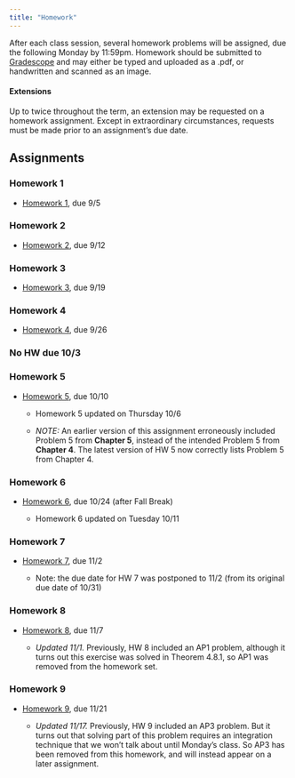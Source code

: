 ```yaml
---
title: "Homework"
---
```


After each class session, several homework problems will be assigned, due the following Monday by 11:59pm. Homework should be submitted to [Gradescope](https://www.gradescope.com/courses/425901) and may either be typed and uploaded as a .pdf, or handwritten and scanned as an image. 

#### Extensions

Up to twice throughout the term, an extension may be requested on a homework assignment. Except in extraordinary circumstances, requests must be made prior to an assignment's due date.



## Assignments

### Homework 1

- [Homework 1](homework/HW_1.pdf), due 9/5

### Homework 2

- [Homework 2](homework/HW_2.pdf), due 9/12

### Homework 3

- [Homework 3](homework/HW_3.pdf), due 9/19

### Homework 4

- [Homework 4](homework/HW_4.pdf), due 9/26

### No HW due 10/3

### Homework 5

- [Homework 5](homework/HW_5.pdf), due 10/10

  - Homework 5 updated on Thursday 10/6
  
  - *NOTE:* An earlier version of this assignment erroneously included Problem 5 from **Chapter 5**, instead of the intended Problem 5 from **Chapter 4**. The latest version of HW 5 now correctly lists Problem 5 from Chapter 4.
  
### Homework 6

- [Homework 6](homework/HW_6.pdf), due 10/24 (after Fall Break)

  - Homework 6 updated on Tuesday 10/11
  
### Homework 7

- [Homework 7](homework/HW_7.pdf), due 11/2

  - Note: the due date for HW 7 was postponed to 11/2 (from its original due date of 10/31)
  
### Homework 8

- [Homework 8](homework/HW_8.pdf), due 11/7

  - *Updated 11/1.* Previously, HW 8 included an AP1 problem, although it turns out this exercise was solved in Theorem 4.8.1, so AP1 was removed from the homework set.

### Homework 9

- [Homework 9](homework/HW_9.pdf), due 11/21

  - *Updated 11/17.* Previously, HW 9 included an AP3 problem. But it turns out that solving part of this problem requires an integration technique that we won't talk about until Monday's class. So AP3 has been removed from this homework, and will instead appear on a later assignment.